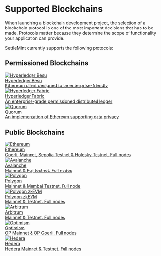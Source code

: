 # Supported Blockchains

When launching a blockchain development project, the selection of a blockchain protocol is one of the most important decisions that has to be made. Protocols matter because they determine the scope of functionality your application can provide.

SettleMint currently supports the following protocols:

<style>
{`
  .blockchain-card {
    padding: 24px;
    border: 1px solid #2e2e2e;
    border-radius: 8px;
    margin-bottom: 20px;
    display: flex;
    flex-direction: column;
    align-items: center;
    text-align: center;
    background: #1b1b1d;
    text-decoration: none;
  }

  .blockchain-card:hover {
    border-color: #3578e5;
    text-decoration: none;
  }

  .blockchain-logo-wrapper {
    width: 64px;
    height: 64px;
    display: flex;
    align-items: center;
    justify-content: center;
    margin-bottom: 16px;
  }

  .blockchain-logo {
    width: 100%;
    height: 100%;
    object-fit: contain;
  }

  .blockchain-title {
    color: #3578e5;
    font-size: 1.2rem;
    margin-bottom: 8px;
    font-weight: 500;
  }

  .blockchain-description {
    font-size: 0.9rem;
    color: #999;
    margin: 0;
    line-height: 1.5;
  }
`}
</style>

## Permissioned Blockchains

<div className="row">
  <div className="col">
    <a href="/documentation/docs/blockchain-guides/Hyperledger-Besu/enterprise-ethereum-the-basics/" className="blockchain-card">
      <div className="blockchain-logo-wrapper">
        <img src="/documentation/img/about-settlemint/blockchain-logos/besu-logo.png" className="blockchain-logo" alt="Hyperledger Besu" />
      </div>
      <div className="blockchain-title">Hyperledger Besu</div>
      <div className="blockchain-description">Ethereum client designed to be enterprise-friendly</div>
    </a>
  </div>

  <div className="col">
    <a href="/documentation/docs/blockchain-guides/Hyperledger-Fabric/hyperledger-fabric-the-basics/" className="blockchain-card">
      <div className="blockchain-logo-wrapper">
        <img src="/documentation/img/about-settlemint/blockchain-logos/fabric-logo.png" className="blockchain-logo" alt="Hyperledger Fabric" />
      </div>
      <div className="blockchain-title">Hyperledger Fabric</div>
      <div className="blockchain-description">An enterprise-grade permissioned distributed ledger</div>
    </a>
  </div>
</div>

<div className="row">
  <div className="col">
    <a href="/documentation/docs/blockchain-guides/quorum/quorum-the-basics/" className="blockchain-card">
      <div className="blockchain-logo-wrapper">
        <img src="/documentation/img/about-settlemint/blockchain-logos/Quorum-logo.png" className="blockchain-logo" alt="Quorum" />
      </div>
      <div className="blockchain-title">Quorum</div>
      <div className="blockchain-description">An implementation of Ethereum supporting data privacy</div>
    </a>
  </div>
</div>

## Public Blockchains

<div className="row">
  <div className="col">
    <a href="/documentation/docs/blockchain-guides/ethereum/ethereum-the-basics/" className="blockchain-card">
      <div className="blockchain-logo-wrapper">
        <img src="/documentation/img/about-settlemint/blockchain-logos/eth-logo.png" className="blockchain-logo" alt="Ethereum" />
      </div>
      <div className="blockchain-title">Ethereum</div>
      <div className="blockchain-description">Goerli, Mainnet, Sepolia Testnet & Holesky Testnet. Full nodes</div>
    </a>
  </div>

  <div className="col">
    <a href="/documentation/docs/blockchain-guides/avalanche/avalanche-the-basics/" className="blockchain-card">
      <div className="blockchain-logo-wrapper">
        <img src="/documentation/img/about-settlemint/blockchain-logos/avalanche-logo.png" className="blockchain-logo" alt="Avalanche" />
      </div>
      <div className="blockchain-title">Avalanche</div>
      <div className="blockchain-description">Mainnet & Fuji testnet. Full nodes</div>
    </a>
  </div>
</div>

<div className="row">
  <div className="col">
    <a href="/documentation/docs/blockchain-guides/polygon/polygon-the-basics/" className="blockchain-card">
      <div className="blockchain-logo-wrapper">
        <img src="/documentation/img/about-settlemint/blockchain-logos/polygon-logo.webp" className="blockchain-logo" alt="Polygon" />
      </div>
      <div className="blockchain-title">Polygon</div>
      <div className="blockchain-description">Mainnet & Mumbai Testnet. Full node</div>
    </a>
  </div>
</div>

<div className="row">
  <div className="col">
    <a href="/documentation/docs/blockchain-guides/polygon-zkevm/polygon-zkevm-the-basics/" className="blockchain-card">
      <div className="blockchain-logo-wrapper">
        <img src="/documentation/img/about-settlemint/blockchain-logos/zkevm-logo.png" className="blockchain-logo" alt="Polygon zkEVM" />
      </div>
      <div className="blockchain-title">Polygon zkEVM</div>
      <div className="blockchain-description">Mainnet & Testnet. Full nodes</div>
    </a>
  </div>

  <div className="col">
    <a href="/documentation/docs/blockchain-guides/Arbitrum/arbitrum-the-basics/" className="blockchain-card">
      <div className="blockchain-logo-wrapper">
        <img src="/documentation/img/about-settlemint/blockchain-logos/arbitrum-logo.png" className="blockchain-logo" alt="Arbitrum" />
      </div>
      <div className="blockchain-title">Arbitrum</div>
      <div className="blockchain-description">Mainnet & Testnet. Full nodes</div>
    </a>
  </div>
</div>

<div className="row">
  <div className="col">
    <a href="/documentation/docs/blockchain-guides/Optimism/optimism-the-basics/" className="blockchain-card">
      <div className="blockchain-logo-wrapper">
        <img src="/documentation/img/about-settlemint/blockchain-logos/optimism-logo.png" className="blockchain-logo" alt="Optimism" />
      </div>
      <div className="blockchain-title">Optimism</div>
      <div className="blockchain-description">OP Mainnet & OP Goerli. Full nodes</div>
    </a>
  </div>

  <div className="col">
    <a href="/documentation/docs/blockchain-guides/Hedera/hedera-the-basics/" className="blockchain-card">
      <div className="blockchain-logo-wrapper">
        <img src="/documentation/img/about-settlemint/blockchain-logos/hedera-logo.png" className="blockchain-logo" alt="Hedera" />
      </div>
      <div className="blockchain-title">Hedera</div>
      <div className="blockchain-description">Hedera Mainnet & Testnet. Full nodes</div>
    </a>
  </div>
</div>
